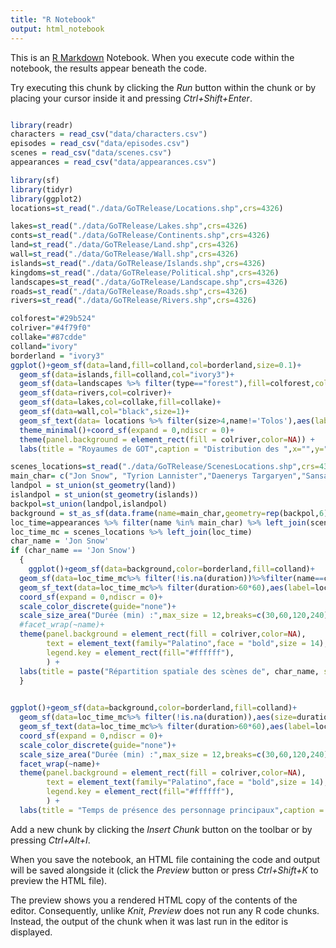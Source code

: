 ```yaml
---
title: "R Notebook"
output: html_notebook
---
```


This is an [R Markdown](http://rmarkdown.rstudio.com) Notebook. When you execute code within the notebook, the results appear beneath the code. 

Try executing this chunk by clicking the *Run* button within the chunk or by placing your cursor inside it and pressing *Ctrl+Shift+Enter*. 
```r

```

```r
library(readr)
characters = read_csv("data/characters.csv")
episodes = read_csv("data/episodes.csv")
scenes = read_csv("data/scenes.csv")
appearances = read_csv("data/appearances.csv")
```
```r
library(sf)
library(tidyr)
library(ggplot2)
locations=st_read("./data/GoTRelease/Locations.shp",crs=4326)
```


```r
lakes=st_read("./data/GoTRelease/Lakes.shp",crs=4326)
conts=st_read("./data/GoTRelease/Continents.shp",crs=4326)
land=st_read("./data/GoTRelease/Land.shp",crs=4326)
wall=st_read("./data/GoTRelease/Wall.shp",crs=4326)
islands=st_read("./data/GoTRelease/Islands.shp",crs=4326)
kingdoms=st_read("./data/GoTRelease/Political.shp",crs=4326)
landscapes=st_read("./data/GoTRelease/Landscape.shp",crs=4326)
roads=st_read("./data/GoTRelease/Roads.shp",crs=4326)
rivers=st_read("./data/GoTRelease/Rivers.shp",crs=4326)

```
```r
colforest="#29b524"
colriver="#4f79f0"
collake="#87cdde"
colland="ivory"
borderland = "ivory3"  
ggplot()+geom_sf(data=land,fill=colland,col=borderland,size=0.1)+
  geom_sf(data=islands,fill=colland,col="ivory3")+
  geom_sf(data=landscapes %>% filter(type=="forest"),fill=colforest,col=colforest)+
  geom_sf(data=rivers,col=colriver)+
  geom_sf(data=lakes,col=collake,fill=collake)+
  geom_sf(data=wall,col="black",size=1)+
  geom_sf_text(data= locations %>% filter(size>4,name!='Tolos'),aes(label=name),size=2.5,family="Palatino", fontface="italic")+
  theme_minimal()+coord_sf(expand = 0,ndiscr = 0)+
  theme(panel.background = element_rect(fill = colriver,color=NA)) +
  labs(title = "Royaumes de GOT",caption = "Distribution des ",x="",y="")
```

```r
scenes_locations=st_read("./data/GoTRelease/ScenesLocations.shp",crs=4326)
main_char= c("Jon Snow", "Tyrion Lannister","Daenerys Targaryen","Sansa Stark","Cersei Lannister","Arya Stark")
landpol = st_union(st_geometry(land)) 
islandpol = st_union(st_geometry(islands))
backpol=st_union(landpol,islandpol)
background = st_as_sf(data.frame(name=main_char,geometry=rep(backpol,6)))
loc_time=appearances %>% filter(name %in% main_char) %>% left_join(scenes) %>% group_by(location,name) %>% summarize(duration=sum(duration,na.rm=TRUE)) 
loc_time_mc = scenes_locations %>% left_join(loc_time)
char_name = 'Jon Snow'
if (char_name == 'Jon Snow')
  {
    ggplot()+geom_sf(data=background,color=borderland,fill=colland)+
  geom_sf(data=loc_time_mc%>% filter(!is.na(duration))%>%filter(name==char_name),aes(size=duration/60,color=name))+
  geom_sf_text(data=loc_time_mc%>% filter(duration>60*60),aes(label=location),color="#000000",vjust="bottom",family="Palatino", fontface="italic")+
  coord_sf(expand = 0,ndiscr = 0)+
  scale_color_discrete(guide="none")+
  scale_size_area("Durée (min) :",max_size = 12,breaks=c(30,60,120,240))+
  #facet_wrap(~name)+
  theme(panel.background = element_rect(fill = colriver,color=NA),
        text = element_text(family="Palatino",face = "bold",size = 14),
        legend.key = element_rect(fill="#ffffff"),
        ) +
  labs(title = paste("Répartition spatiale des scènes de", char_name, sep=" "),caption = "@comeetie, 2020",x="",y="")
  }
  

```

```r
ggplot()+geom_sf(data=background,color=borderland,fill=colland)+
  geom_sf(data=loc_time_mc%>% filter(!is.na(duration)),aes(size=duration/60,color=name))+
  geom_sf_text(data=loc_time_mc%>% filter(duration>60*60),aes(label=location),color="#000000",vjust="bottom",family="Palatino", fontface="italic")+
  coord_sf(expand = 0,ndiscr = 0)+
  scale_color_discrete(guide="none")+
  scale_size_area("Durée (min) :",max_size = 12,breaks=c(30,60,120,240))+
  facet_wrap(~name)+
  theme(panel.background = element_rect(fill = colriver,color=NA),
        text = element_text(family="Palatino",face = "bold",size = 14),
        legend.key = element_rect(fill="#ffffff"),
        ) +
  labs(title = "Temps de présence des personnage principaux",caption = "@comeetie, 2020",x="",y="")
```

Add a new chunk by clicking the *Insert Chunk* button on the toolbar or by pressing *Ctrl+Alt+I*.

When you save the notebook, an HTML file containing the code and output will be saved alongside it (click the *Preview* button or press *Ctrl+Shift+K* to preview the HTML file).

The preview shows you a rendered HTML copy of the contents of the editor. Consequently, unlike *Knit*, *Preview* does not run any R code chunks. Instead, the output of the chunk when it was last run in the editor is displayed.
